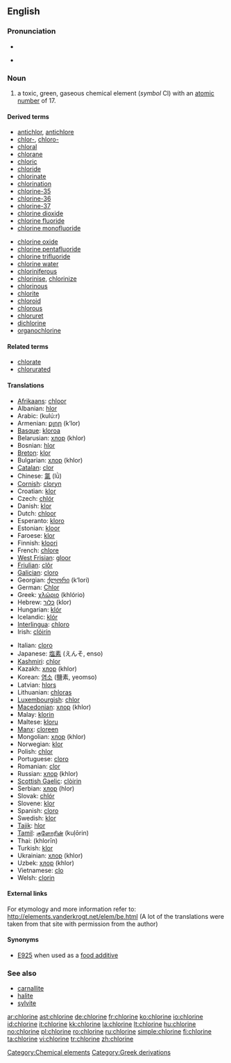 ==English==
{{elements|Cl|sulfur|S|argon|Ar}}

===Pronunciation===
* {{audio|en-us-chlorine.ogg|Audio (US)}}
* {{IPA|/ˈklɔriːn/}}
*: {{rhymes|ɔːrɪn}}

===Noun===
{{en-noun|-}}
{{wikipedia}}

# a toxic, green, gaseous chemical element (''symbol'' Cl) with an [[atomic number]] of 17.

====Derived terms====
{{top2}}
* [[antichlor]], [[antichlore]]
* [[chlor-]], [[chloro-]]
* [[chloral]]
* [[chlorane]]
* [[chloric]]
* [[chloride]]
* [[chlorinate]]
* [[chlorination]]
* [[chlorine-35]]
* [[chlorine-36]]
* [[chlorine-37]]
* [[chlorine dioxide]]
* [[chlorine fluoride]]
* [[chlorine monofluoride]]
{{mid2}}
* [[chlorine oxide]]
* [[chlorine pentafluoride]]
* [[chlorine trifluoride]]
* [[chlorine water]]
* [[chloriniferous]]
* [[chlorinise]], [[chlorinize]]
* [[chlorinous]]
* [[chlorite]]
* [[chloroid]]
* [[chlorous]]
* [[chloruret]]
* [[dichlorine]]
* [[organochlorine]]
{{bottom}}

====Related terms====
* [[chlorate]]
* [[chlorurated]]

====Translations====
{{top}}
* [[Afrikaans]]: [[chloor]]
* Albanian: [[hlor]]
* Arabic: {{Arab|[[كلور]]}} (kulú:r) {{m}}
* Armenian: [[քլոր]] (k‘lor)
* [[Basque]]: [[kloroa]]
* Belarusian: [[хлор]] (khlor) {{m}}
* Bosnian: [[hlor]]
* [[Breton]]: [[klor]] {{m}}
* Bulgarian: [[хлор]] (khlor) {{m}}
* [[Catalan]]: [[clor]]
* Chinese: [[氯]] (lǜ)
* [[Cornish]]: [[cloryn]]
* Croatian: [[klor]]
* Czech: [[chlór]] {{m}}
* Danish: [[klor]]
* Dutch: [[chloor]] {{m}}
* Esperanto: [[kloro]]
* Estonian: [[kloor]]
* Faroese: [[klor]]
* Finnish: [[kloori]]
* French: [[chlore]] {{m}}
* [[West Frisian]]: [[gloor]]
* [[Friulian]]: [[clôr]]
* [[Galician]]: [[cloro]]
* Georgian: [[ქლორი]] (k‘lori)
* German: [[Chlor]] {{n}}
* Greek: [[χλώριο]] (khlório) {{n}}
* Hebrew: [[כלור]] (klor)
* Hungarian: [[klór]]
* Icelandic: [[klór]]
* [[Interlingua]]: [[chloro]]
* Irish: [[clóirín]]
{{mid}}
* Italian: [[cloro]] {{m}}
* Japanese: [[塩素]] (えんそ, enso)
* [[Kashmiri]]: [[chlor]]
* Kazakh: [[хлор]] (khlor)
* Korean: [[염소]] (鹽素, yeomso)
* Latvian: [[hlors]]
* Lithuanian: [[chloras]]
* [[Luxembourgish]]: [[chlor]]
* [[Macedonian]]: [[хлор]] (khlor) {{m}}
* Malay: [[klorin]]
* Maltese: [[kloru]]
* [[Manx]]: [[cloreen]]
* Mongolian: [[хлор]] (khlor)
* Norwegian: [[klor]]
* Polish: [[chlor]] {{m}}
* Portuguese: [[cloro]] {{m}}
* Romanian: [[clor]] {{n}}
* Russian: [[хлор]] (khlor) {{m}}
* [[Scottish Gaelic]]: [[clòirin]]
* Serbian: [[хлор]] (hlor) {{m}}
* Slovak: [[chlór]]
* Slovene: [[klor]]
* Spanish: [[cloro]] {{m}}
* Swedish: [[klor]]
* [[Tajik]]: [[hlor]]
* [[Tamil]]: [[குளோரின்]] (kuļōrin)
* Thai: {{Thai|[[คลอรีน]]}} (khlorīn)
* Turkish: [[klor]]
* Ukrainian: [[хлор]] (khlor) {{m}}
* Uzbek: [[хлор]] (khlor)
* Vietnamese: [[clo]]
* Welsh: [[clorin]]
{{bottom}}

====External links====
For etymology and more information refer to:
http://elements.vanderkrogt.net/elem/be.html
(A lot of the translations were taken from that site with permission from the author)

====Synonyms====
* [[E925]] when used as a [[food additive]]

===See also===
* [[carnallite]]
* [[halite]]
* [[sylvite]]

[[Category:Chemical elements]]
[[Category:Greek derivations]]

[[ar:chlorine]]
[[ast:chlorine]]
[[de:chlorine]]
[[fr:chlorine]]
[[ko:chlorine]]
[[io:chlorine]]
[[id:chlorine]]
[[it:chlorine]]
[[kk:chlorine]]
[[la:chlorine]]
[[lt:chlorine]]
[[hu:chlorine]]
[[no:chlorine]]
[[pl:chlorine]]
[[ro:chlorine]]
[[ru:chlorine]]
[[simple:chlorine]]
[[fi:chlorine]]
[[ta:chlorine]]
[[vi:chlorine]]
[[tr:chlorine]]
[[zh:chlorine]]